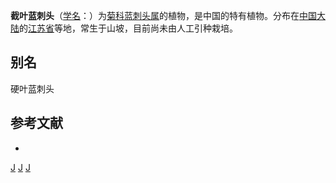 {{Speciesbox
| genus = Echinops
| species = coriophyllus
| authority = Shih
}}

'''截叶蓝刺头'''（[[学名|学名]]：{{lang|la|''Echinops coriophyllus''}}）为[[菊科|菊科]][[蓝刺头属|蓝刺头属]]的植物，是中国的特有植物。分布在[[中国大陆|中国大陆]]的[[江苏省|江苏省]]等地，常生于山坡，目前尚未由人工引种栽培。

== 别名 ==
硬叶蓝刺头

== 参考文献 ==
<div class="references-small">
* {{cite web| url =http://www.bioinfo.cn/db05/KmzwSpecies.php?action=view&id=4735| title =截叶蓝刺头| work =《中国高等植物数据库全库》| publisher =中国科学院微生物研究所| author =昆明植物研究所| accessdate =2009-02-25| deadurl =yes| archiveurl =https://web.archive.org/web/20160305005130/http://www.bioinfo.cn/db05/KmzwSpecies.php?action=view&id=4735| archivedate =2016-03-05}}
</div>
{{Taxonbar|from=Q11075109}}

[[Category:蓝刺头属|J]]
[[Category:中国特有植物|J]]
[[Category:江苏植物|J]]


{{植物小作品}}